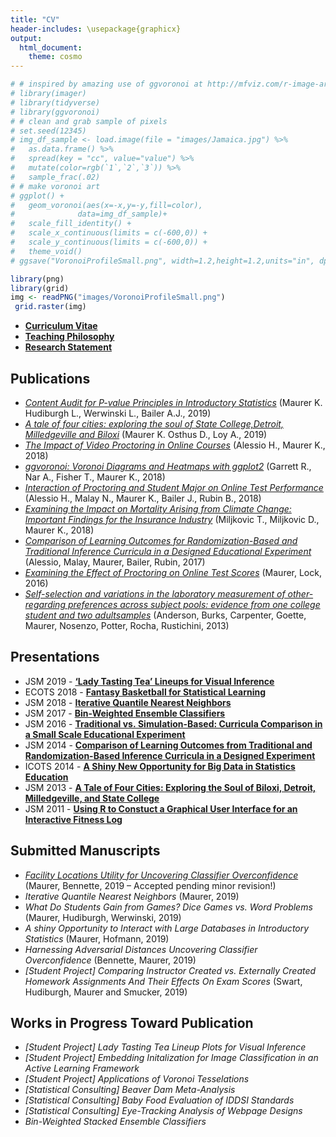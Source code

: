 ```yaml
---
title: "CV"
header-includes: \usepackage{graphicx}
output: 
  html_document:
    theme: cosmo
---
```

```r
# # inspired by amazing use of ggvoronoi at http://mfviz.com/r-image-art/
# library(imager)
# library(tidyverse)
# library(ggvoronoi)
# # clean and grab sample of pixels
# set.seed(12345)
# img_df_sample <- load.image(file = "images/Jamaica.jpg") %>%
#   as.data.frame() %>%
#   spread(key = "cc", value="value") %>%
#   mutate(color=rgb(`1`,`2`,`3`)) %>%
#   sample_frac(.02)
# # make voronoi art
# ggplot() +
#   geom_voronoi(aes(x=-x,y=-y,fill=color),
#              data=img_df_sample)+
#   scale_fill_identity() +
#   scale_x_continuous(limits = c(-600,0)) +
#   scale_y_continuous(limits = c(-600,0)) +
#   theme_void()
# ggsave("VoronoiProfileSmall.png", width=1.2,height=1.2,units="in", dpi=600)
```

```r
library(png)
library(grid)
img <- readPNG("images/VoronoiProfileSmall.png")
 grid.raster(img)
```

<!-- ![](images/VoronoiProfileSmall.png) -->

* **[Curriculum Vitae](documents/KarstenMaurerCV.pdf)**
* **[Teaching Philosophy](documents/KarstenMaurerTeachPhil.pdf)**
* **[Research Statement](documents/KarstenMaurerResearchStatement.pdf)**

## Publications

*  *[Content Audit for P-value Principles in Introductory Statistics](https://www.tandfonline.com/doi/full/10.1080/00031305.2018.1537890)* (Maurer K. Hudiburgh L., Werwinski L., Bailer A.J., 2019)
*  *[A tale of four cities: exploring the soul of State College,Detroit, Milledgeville and Biloxi](https://link.springer.com/epdf/10.1007/s00180-018-00863-x?author_access_token=N0GW9Uj-8Jrt72Lb3em0D_e4RwlQNchNByi7wbcMAY7uBPRsrLmeTb896xXQHbgLPTBcIH24Z2vemKbresc_EdEmV7S09WEUrW030Eibbhc48JfQO2VYCbgu5VVF0U86DplAw0GM19N00Ma7cM3ojw%3D%3D)* (Maurer K. Osthus D., Loy A., 2019)
*  *[The Impact of Video Proctoring in Online Courses](https://eric.ed.gov/?id=EJ1195526)* (Alessio H., Maurer K., 2018)
*  *[ggvoronoi: Voronoi Diagrams and Heatmaps with ggplot2](https://www.theoj.org/joss-papers/joss.01096/10.21105.joss.01096.pdf)* (Garrett R., Nar A., Fisher T., Maurer K., 2018)
*  *[Interaction of Proctoring and Student Major on Online Test Performance](http://www.irrodl.org/index.php/irrodl/article/view/3698/4843)* (Alessio H., Malay N., Maurer K., Bailer J., Rubin B., 2018)
*  *[Examining the Impact on Mortality Arising from Climate Change: Important Findings for the Insurance Industry](https://link.springer.com/article/10.1007/s13385-018-0178-2)* (Miljkovic T., Miljkovic D., Maurer K., 2018)
*  *[Comparison of Learning Outcomes for Randomization-Based and Traditional Inference Curricula in a Designed Educational Experiment](https://olj.onlinelearningconsortium.org/index.php/olj/article/view/885)* (Alessio, Malay, Maurer, Bailer, Rubin, 2017)
*  *[Examining the Effect of Proctoring on Online Test Scores](http://escholarship.org/uc/item/0wm523b0)* (Maurer, Lock, 2016)
*  *[Self-selection and variations in the laboratory measurement of other-regarding preferences across subject pools: evidence from one college student and two adultsamples](https://link.springer.com/article/10.1007/s10683-012-9327-7)* (Anderson, Burks, Carpenter, Goette, Maurer, Nosenzo, Potter, Rocha, Rustichini, 2013)

## Presentations
*  JSM 2019 - **['Lady Tasting Tea' Lineups for Visual Inference](documents/conferences/JSM2019.pdf)**
*  ECOTS 2018 - **[Fantasy Basketball for Statistical Learning](documents/conferences/ECOTS2018.mp4)**
*  JSM 2018 - **[Iterative Quantile Nearest Neighbors](documents/conferences/JSM2018.pdf)**
*  JSM 2017 - **[Bin-Weighted Ensemble Classifiers](documents/conferences/JSM2017.pdf)**
*  JSM 2016 - **[Traditional vs. Simulation-Based: Curricula Comparison in a Small Scale Educational Experiment](documents/conferences/JSM2016.pdf)** 
*  JSM 2014 - **[Comparison of Learning Outcomes from Traditional and Randomization-Based Inference Curricula in a Designed Experiment](documents/conferences/JSM2014.pdf)**
*  ICOTS 2014 - **[A Shiny New Opportunity for Big Data in Statistics Education](documents/conferences/ICOTS2014.pdf)**
*  JSM 2013 - **[A Tale of Four Cities: Exploring the Soul of Biloxi, Detroit, Milledgeville, and State College](documents/conferences/JSM2013.pdf)**
*  JSM 2011 - **[Using R to Constuct a Graphical User Interface for an Interactive Fitness Log](documents/conferences/JSM2011.pdf)**

## Submitted Manuscripts

*  *[Facility Locations Utility for Uncovering Classifier Overconfidence](documents/papers/MaurerBennetteAAAI.pdf)*
(Maurer, Bennette, 2019 -- Accepted pending minor revision!)
*  *Iterative Quantile Nearest Neighbors*
(Maurer, 2019)
*  *What Do Students Gain from Games? Dice Games vs. Word Problems*
(Maurer, Hudiburgh, Werwinski, 2019)
*  *A shiny Opportunity to Interact with Large Databases in Introductory Statistics*
(Maurer, Hofmann, 2019)
*  *Harnessing Adversarial Distances Uncovering Classifier Overconfidence*
(Bennette, Maurer, 2019)
*  *[Student Project] Comparing Instructor Created vs. Externally Created Homework Assignments And Their Effects On Exam Scores*
(Swart, Hudiburgh, Maurer and Smucker, 2019)



## Works in Progress Toward Publication

*  *[Student Project] Lady Tasting Tea Lineup Plots for Visual Inference*
*  *[Student Project] Embedding Initalization for Image Classification in an Active Learning Framework*
*  *[Student Project] Applications of Voronoi Tesselations*
*  *[Statistical Consulting] Beaver Dam Meta-Analysis*
*  *[Statistical Consulting] Baby Food Evaluation of IDDSI Standards*
*  *[Statistical Consulting] Eye-Tracking Analysis of Webpage Designs*
*  *Bin-Weighted Stacked Ensemble Classifiers*


